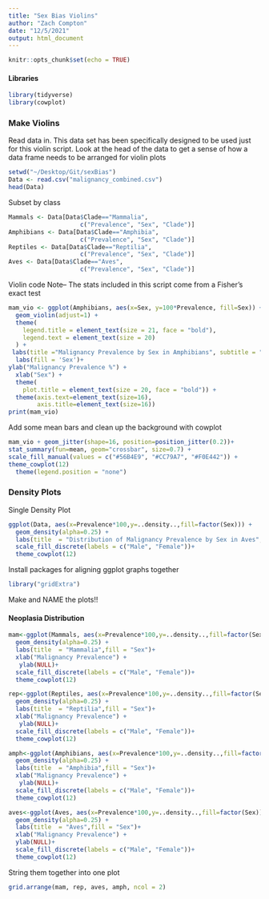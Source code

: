 ```yaml
---
title: "Sex Bias Violins"
author: "Zach Compton"
date: "12/5/2021"
output: html_document
---
```


```r
knitr::opts_chunk$set(echo = TRUE)
```
#### Libraries
```r
library(tidyverse)
library(cowplot)
```

### Make Violins 

Read data in. This data set has been specifically designed to be used just for this violin script.
Look at the head of the data to get a sense of how a data frame needs to be arranged for violin plots
```r
setwd("~/Desktop/Git/sexBias")
Data <- read.csv("malignancy_combined.csv")
head(Data)
```

Subset by class
```r
Mammals <- Data[Data$Clade=="Mammalia", 
                    c("Prevalence", "Sex", "Clade")]
Amphibians <- Data[Data$Clade=="Amphibia", 
                    c("Prevalence", "Sex", "Clade")]
Reptiles <- Data[Data$Clade=="Reptilia", 
                    c("Prevalence", "Sex", "Clade")]
Aves <- Data[Data$Clade=="Aves", 
                    c("Prevalence", "Sex", "Clade")]

```

Violin code
Note-- The stats included in this script come from a Fisher's exact test 
```r
mam_vio <- ggplot(Amphibians, aes(x=Sex, y=100*Prevalence, fill=Sex)) + 
  geom_violin(adjust=1) +
  theme(
    legend.title = element_text(size = 21, face = "bold"),
    legend.text = element_text(size = 20)
  ) +
 labs(title ="Malignancy Prevalence by Sex in Amphibians", subtitle = "Fisher's Exact Test: P-Value = 0.7796, Odds Ratio =0.72") +
  labs(fill = 'Sex')+
ylab("Malignancy Prevalence %") +
  xlab("Sex") +
  theme(
    plot.title = element_text(size = 20, face = "bold")) +
  theme(axis.text=element_text(size=16),
        axis.title=element_text(size=16)) 
print(mam_vio)

```

Add some mean bars and clean up the background with cowplot 
```r
mam_vio + geom_jitter(shape=16, position=position_jitter(0.2))+
stat_summary(fun=mean, geom="crossbar", size=0.7) + 
scale_fill_manual(values = c("#56B4E9", "#CC79A7", "#F0E442")) +
theme_cowplot(12) 
  theme(legend.position = "none")

```

### Density Plots 

Single Density Plot
```r
ggplot(Data, aes(x=Prevalence*100,y=..density..,fill=factor(Sex))) + 
  geom_density(alpha=0.25) +
  labs(title  = "Distribution of Malignancy Prevalence by Sex in Aves",fill = "Sex")+
  scale_fill_discrete(labels = c("Male", "Female"))+
  theme_cowplot(12)
```

Install packages for aligning ggplot graphs together
```r
library("gridExtra")  
```

Make and NAME the plots!!

#### Neoplasia Distribution
```r

mam<-ggplot(Mammals, aes(x=Prevalence*100,y=..density..,fill=factor(Sex))) + 
  geom_density(alpha=0.25) +
  labs(title  = "Mammalia",fill = "Sex")+
  xlab("Malignancy Prevalence") +
   ylab(NULL)+
  scale_fill_discrete(labels = c("Male", "Female"))+
  theme_cowplot(12)

rep<-ggplot(Reptiles, aes(x=Prevalence*100,y=..density..,fill=factor(Sex))) + 
  geom_density(alpha=0.25) +
  labs(title  = "Reptilia",fill = "Sex")+
  xlab("Malignancy Prevalence") +
   ylab(NULL)+
  scale_fill_discrete(labels = c("Male", "Female"))+
  theme_cowplot(12)

amph<-ggplot(Amphibians, aes(x=Prevalence*100,y=..density..,fill=factor(Sex))) + 
  geom_density(alpha=0.25) +
  labs(title  = "Amphibia",fill = "Sex")+
  xlab("Malignancy Prevalence") +
   ylab(NULL)+
  scale_fill_discrete(labels = c("Male", "Female"))+
  theme_cowplot(12)

aves<-ggplot(Aves, aes(x=Prevalence*100,y=..density..,fill=factor(Sex))) + 
  geom_density(alpha=0.25) +
  labs(title  = "Aves",fill = "Sex")+
  xlab("Malignancy Prevalence") +
  ylab(NULL)+
  scale_fill_discrete(labels = c("Male", "Female"))+
  theme_cowplot(12)
```

String them together into one plot
```r
grid.arrange(mam, rep, aves, amph, ncol = 2)         
```

